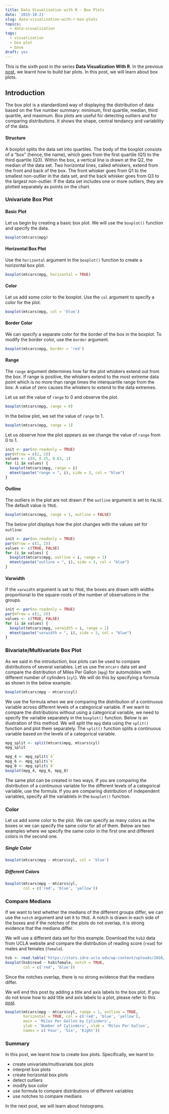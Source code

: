 ```yaml
---
title: Data Visualization with R - Box Plots
date: '2015-10-21'
slug: data-visualization-with-r-box-plots
topics:
  - data-visualization
tags:
  - visualization
  - box plot
  - base
draft: yes
---
```


This is the sixth post in the series **Data Visualization With R**. In the previous [post](), we learnt how to build bar plots. In this post, we will learn about box plots.

## Introduction

The box plot is a standardized way of displaying the distribution of data based on the five number summary: minimum, first quartile, median, third quartile, and maximum. Box plots are useful for detecting outliers and for comparing distributions. It shows the shape, central tendancy and variability of the data.

#### Structure

A boxplot splits the data set into quartiles. The body of the boxplot consists of a "box" (hence, the name), which goes from the first quartile (Q1) to the third quartile (Q3). Within the box, a vertical line is drawn at the Q2, the median of the data set. Two horizontal lines, called whiskers, extend from the front and back of the box. The front whisker goes from Q1 to the smallest non-outlier in the data set, and the back whisker goes from Q3 to the largest non-outlier. If the data set includes one or more outliers, they are plotted separately as points on the chart. 

### Univariate Box Plot

#### Basic Plot

Let us begin by creating a basic box plot. We will use the `boxplot()` function and specify the data.

```r
boxplot(mtcars$mpg)
```

#### Horizontal Box Plot

Use the `horizontal` argument in the `boxplot()` function to create a horizontal box plot.

```r
boxplot(mtcars$mpg, horizontal = TRUE)
```

#### Color

Let us add some color to the boxplot. Use the `col` argument to specify a color for the plot.

```r
boxplot(mtcars$mpg, col = 'blue')
```

#### Border Color
 
We can specify a separate color for the border of the box in the boxplot. To modify the border color, use the `border` argument.

```r
boxplot(mtcars$mpg, border = 'red')
```

#### Range

The `range` argument determines how far the plot whiskers extend out from the box. If range is positive, the whiskers extend to the most extreme data point which is no more than range times the interquartile range from the box. A value of zero causes the whiskers to extend to the data extremes.

Let us set the value of `range` to 0 and observe the plot.

```r
boxplot(mtcars$mpg, range = 0)
```

In the below plot, we set the value of `range` to 1.

```r
boxplot(mtcars$mpg, range = 1)
```

Let us observe how the plot appears as we change the value of `range` from 0 to 1.

```r
init <- par(no.readonly = TRUE)
par(mfrow = c(2, 2))
values <- c(0, 0.25, 0.63, 1)
for (i in values) {
  boxplot(mtcars$mpg, range = i)
  mtext(paste("range = ", i), side = 3, col = "blue")
}
```

#### Outline

The outliers in the plot are not drawn if the `outline` argument is set to `FALSE`. The default value is `TRUE`.

```r
boxplot(mtcars$mpg, range = 1, outline = FALSE)
```

The below plot displays how the plot changes with the values set for `outline`:

```r
init <- par(no.readonly = TRUE)
par(mfrow = c(1, 2))
values <- c(TRUE, FALSE)
for (i in values) {
  boxplot(mtcars$mpg, outline = i, range = 1)
  mtext(paste("outline = ", i), side = 3, col = "blue")
}
```

#### Varwidth

If the `varwidth` argument is set to `TRUE`, the boxes are drawn with widths proportional to the square-roots of the number of observations in the groups.

```r
init <- par(no.readonly = TRUE)
par(mfrow = c(1, 2))
values <- c(TRUE, FALSE)
for (i in values) {
  boxplot(mtcars$mpg, varwidth = i, range = 1)
  mtext(paste("varwidth = ", i), side = 3, col = "blue")
}
```

### Bivariate/Multivariate Box Plot

As we said in the introduction, box plots can be used to compare distributions of several variables. Let us use the `mtcars` data set and  compare the distribution of Miles Per Gallon (`mpg`) for automobiles with different number of cylinders (`cyl`). We will do this by specifying a formula as shown in the below example.

```r
boxplot(mtcars$mpg ~ mtcars$cyl)
```

We use the formula when we are comparing the distribution of a continuous variable across different levels of a categorical variable. If we want to compare the distributions without using a categorical variable, we need to specify the variable separately in the `boxplot()` function. Below is an illustration of this method. We will split the `mpg` data using the `split()` function and plot them separately. The `split()` function splits a continuous variable based on the levels of a categorical variable.

```r
mpg_split <- split(mtcars$mpg, mtcars$cyl)
mpg_split
```

```r
mpg_4 <- mpg_split$`4`
mpg_6 <- mpg_split$`6`
mpg_8 <- mpg_split$`8`
boxplot(mpg_4, mpg_6, mpg_8)
```

The same plot can be created in two ways. If you are comparing the distribution of a continuous variable for the different levels of a categorical variable, use the formula. If you are comparing distribution of independent variables, specify all the variablels in the `boxplot()` function.

### Color

Let us add some color to the plot. We can specify as many colors as the boxes or we can specify the same color for all of them. Below are two examples where we specify the same color in the first one and different colors in the second one.

##### Single Color

```r
boxplot(mtcars$mpg ~ mtcars$cyl, col = 'blue')
```

##### Different Colors

```r
boxplot(mtcars$mpg ~ mtcars$cyl, 
        col = c('red', 'blue', 'yellow'))
```

### Compare Medians

If we want to test whether the medians of the different groups differ, we can use the `notch` argument and set it to `TRUE`. A notch is drawn in each side of the boxes and if the notches of the plots do not overlap, it is strong evidence that the medians differ.

We will use a different data set for this example. Download the `hsb2` data from UCLA website and compare the distribution of reading score (`read`) for males and females (`female`).

```r
hsb <- read.table('https://stats.idre.ucla.edu/wp-content/uploads/2016/02/hsb2-2.csv', header=T, sep=",")
boxplot(hsb$read ~ hsb$female, notch = TRUE, 
        col = c('red', 'blue'))
```

Since the notches overlap, there is no strong evidence that the medians differ.

We will end this post by adding a title and axis labels to the box plot. If you do not know how to add title and axis labels to a plot, please refer to this [post](https://rsquaredacademy.github.io/blog/post/data-visualization-with-r-title-and-axis-labels/).

```r
boxplot(mtcars$mpg ~ mtcars$cyl, range = 1, outline = TRUE, 
        horizontal = TRUE, col = c('red', 'blue', 'yellow'),
        main = 'Miles Per Gallon by Cylinders', 
        ylab = 'Number of Cylinders', xlab = 'Miles Per Gallon',
        names = c('Four', 'Six', 'Eight'))
```

### Summary

In this post, we learnt how to create box plots. Specifically, we learnt to:

- create univariate/multivariate box plots
- interpret box plots
- create horizontal box plots
- detect outliers
- modify box color
- use formula to compare distributions of different variables
- use notches to compare medians

In the next post, we will learn about histograms.